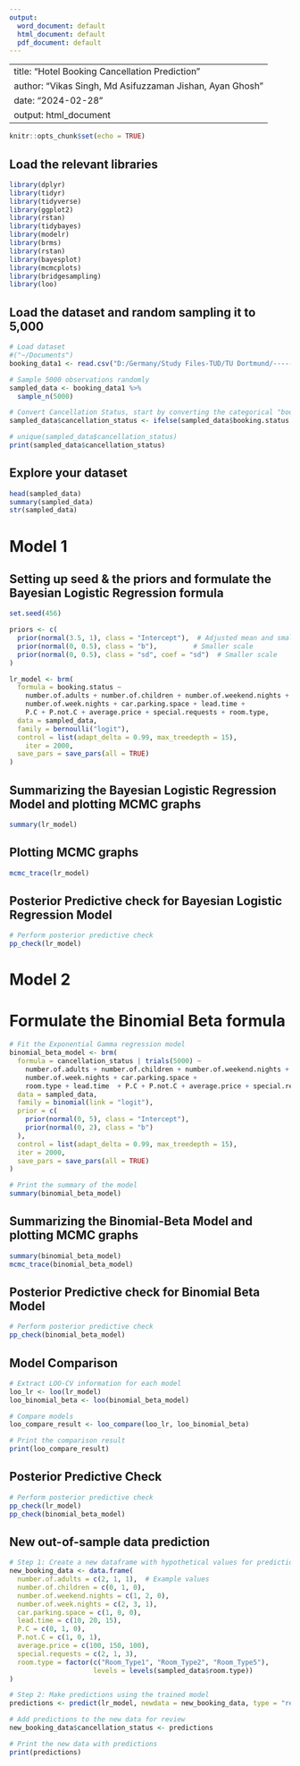 ---
output:
  word_document: default
  html_document: default
  pdf_document: default
---
--
title: "Hotel Booking Cancellation Prediction"
author: "Vikas Singh, Md Asifuzzaman Jishan, Ayan Ghosh"
date: "2024-02-28"
output: html_document
---

```{r setup, include=FALSE}
knitr::opts_chunk$set(echo = TRUE)
```

## Load the relevant libraries
```{r, warning=FALSE, message=FALSE}
library(dplyr)
library(tidyr)
library(tidyverse)
library(ggplot2)
library(rstan)
library(tidybayes)
library(modelr)
library(brms)
library(rstan)
library(bayesplot)
library(mcmcplots)
library(bridgesampling)
library(loo)
```

## Load the dataset and random sampling it to 5,000
```{r, warning=FALSE, message=FALSE}

# Load dataset
#("~/Documents")
booking_data1 <- read.csv("D:/Germany/Study Files-TUD/TU Dortmund/--------Semester-8-Winter Term--------2023-2024/Applied Bayesian Data Analysis/R/booking.csv")

# Sample 5000 observations randomly
sampled_data <- booking_data1 %>%
  sample_n(5000)

# Convert Cancellation Status, start by converting the categorical "booking.status" variable into numeric format:
sampled_data$cancellation_status <- ifelse(sampled_data$booking.status == "Canceled", 1, 0)

# unique(sampled_data$cancellation_status)
print(sampled_data$cancellation_status)
```

## Explore your dataset
```{r, warning=FALSE, message=FALSE}

head(sampled_data)
summary(sampled_data)
str(sampled_data)
```
#############################################################################################################################
# Model 1
## Setting up seed & the priors and formulate the Bayesian Logistic Regression formula
```{r message=FALSE, warning=FALSE}

set.seed(456)

priors <- c(
  prior(normal(3.5, 1), class = "Intercept"),  # Adjusted mean and smaller scale
  prior(normal(0, 0.5), class = "b"),         # Smaller scale
  prior(normal(0, 0.5), class = "sd", coef = "sd")  # Smaller scale
)

lr_model <- brm(
  formula = booking.status ~
    number.of.adults + number.of.children + number.of.weekend.nights +
    number.of.week.nights + car.parking.space + lead.time + 
    P.C + P.not.C + average.price + special.requests + room.type, 
  data = sampled_data, 
  family = bernoulli("logit"),
  control = list(adapt_delta = 0.99, max_treedepth = 15),
    iter = 2000,
  save_pars = save_pars(all = TRUE)
)
```

## Summarizing the Bayesian Logistic Regression Model and plotting MCMC graphs
```{r message=FALSE, warning=FALSE}

summary(lr_model)

```

## Plotting MCMC graphs
```{r message=FALSE, warning=FALSE}

mcmc_trace(lr_model)

```


## Posterior Predictive check for Bayesian Logistic Regression Model 
```{r, warning=FALSE, message=FALSE}

# Perform posterior predictive check
pp_check(lr_model)

```

######################################################################################################################

# Model 2
# Formulate the Binomial Beta formula
```{r, warning=FALSE, message=FALSE}

# Fit the Exponential Gamma regression model
binomial_beta_model <- brm(
  formula = cancellation_status | trials(5000) ~ 
    number.of.adults + number.of.children + number.of.weekend.nights + 
    number.of.week.nights + car.parking.space + 
    room.type + lead.time  + P.C + P.not.C + average.price + special.requests,
  data = sampled_data,
  family = binomial(link = "logit"),
  prior = c(
    prior(normal(0, 5), class = "Intercept"),
    prior(normal(0, 2), class = "b")
  ),
  control = list(adapt_delta = 0.99, max_treedepth = 15),
  iter = 2000,
  save_pars = save_pars(all = TRUE)
)

# Print the summary of the model
summary(binomial_beta_model)

```

## Summarizing the Binomial-Beta Model and plotting MCMC graphs
```{r, warning=FALSE, message=FALSE}

summary(binomial_beta_model)
mcmc_trace(binomial_beta_model)
```

## Posterior Predictive check for Binomial Beta Model 
```{r, warning=FALSE, message=FALSE}

# Perform posterior predictive check
pp_check(binomial_beta_model)

```
#######################################################################################################################

## Model Comparison
```{r, warning=FALSE, message=FALSE}

# Extract LOO-CV information for each model
loo_lr <- loo(lr_model)
loo_binomial_beta <- loo(binomial_beta_model)

# Compare models
loo_compare_result <- loo_compare(loo_lr, loo_binomial_beta)

# Print the comparison result
print(loo_compare_result)
```

## Posterior Predictive Check
```{r, warning=FALSE, message=FALSE}

# Perform posterior predictive check
pp_check(lr_model)
pp_check(binomial_beta_model)
```


## New out-of-sample data prediction
```{r, warning=FALSE, message=FALSE}

# Step 1: Create a new dataframe with hypothetical values for prediction
new_booking_data <- data.frame(
  number.of.adults = c(2, 1, 1),  # Example values
  number.of.children = c(0, 1, 0),
  number.of.weekend.nights = c(1, 2, 0),
  number.of.week.nights = c(2, 3, 1),
  car.parking.space = c(1, 0, 0),
  lead.time = c(10, 20, 15),
  P.C = c(0, 1, 0),
  P.not.C = c(1, 0, 1),
  average.price = c(100, 150, 100),
  special.requests = c(2, 1, 3),
  room.type = factor(c("Room_Type1", "Room_Type2", "Room_Type5"), 
                     levels = levels(sampled_data$room.type))
)

# Step 2: Make predictions using the trained model
predictions <- predict(lr_model, newdata = new_booking_data, type = "response")

# Add predictions to the new data for review
new_booking_data$cancellation_status <- predictions

# Print the new data with predictions
print(predictions)

```
